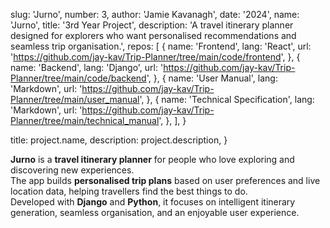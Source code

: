
  slug: 'Jurno',
  number: 3,
  author: 'Jamie Kavanagh',
  date: '2024',
  name: 'Jurno',
  title: '3rd Year Project',
  description:
    'A travel itinerary planner designed for explorers who want personalised recommendations and seamless trip organisation.',
  repos: [
    {
      name: 'Frontend',
      lang: 'React',
      url: 'https://github.com/jay-kav/Trip-Planner/tree/main/code/frontend',
    },
    {
      name: 'Backend',
      lang: 'Django',
      url: 'https://github.com/jay-kav/Trip-Planner/tree/main/code/backend',
    },
    {
      name: 'User Manual',
      lang: 'Markdown',
      url: 'https://github.com/jay-kav/Trip-Planner/tree/main/user_manual',
    },
    {
      name: 'Technical Specification',
      lang: 'Markdown',
      url: 'https://github.com/jay-kav/Trip-Planner/tree/main/technical_manual',
    },
  ],
}

  title: project.name,
  description: project.description,
}



**Jurno** is a **travel itinerary planner** for people who love exploring and discovering new experiences.  
The app builds **personalised trip plans** based on user preferences and live location data, helping travellers find the best things to do.  
Developed with **Django** and **Python**, it focuses on intelligent itinerary generation, seamless organisation, and an enjoyable user experience.
